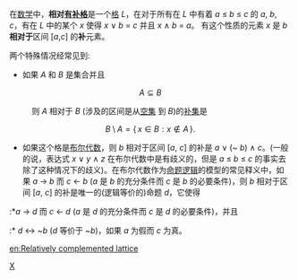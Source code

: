 {{unreferenced|time=2013-05-05T08:54:09+00:00}}
在[[数学|数学]]中，'''相对[[有补格|有补格]]'''是一个[[格_(数学)|格]] ''L''，在对于所有在 ''L'' 中有着 ''a'' ≤ ''b'' ≤ ''c'' 的 ''a'', ''b'', ''c''，有在 ''L'' 中的某个 ''x'' 使得 ''x'' ∨ ''b'' = ''c'' 并且 ''x'' ∧ ''b'' = ''a''。 有这个性质的元素 ''x'' 是 ''b'' '''相对于'''区间 [''a'',''c''] 的'''补'''元素。

两个特殊情况经常见到:

*如果 ''A'' 和 ''B'' 是集合并且

::<math>A\subseteq B</math>

:则 ''A'' 相对于 ''B'' (涉及的区间是从[[空集|空集]] 到 ''B'')的[[补集|补集]]是

::<math>B\setminus A=\left\{\,x\in B : x\not\in A\,\right\}.</math>

*如果这个格是[[布尔代数|布尔代数]]，则 ''b'' 相对于区间 [''a'', ''c''] 的补是 ''a'' ∨ (~ ''b'') ∧ ''c''。(一般的说，表达式 ''x'' ∨ ''y'' ∧ ''z'' 在布尔代数中是有歧义的，但是 ''a'' ≤ ''b'' ≤ ''c'' 的事实去除了这种情况下的歧义)。在布尔代数作为[[命题逻辑|命题逻辑]]的模型的常见释义中，如果  ''a'' → ''b'' 而 ''c'' ← ''b'' (''a'' 是 ''b'' 的充分条件而 ''c'' 是 ''b'' 的必要条件)，则 ''b'' 相对于区间 [''a'', ''c''] 的补是唯一的(逻辑等价的)命题 ''d''，它使得

:*''a'' → ''d'' 而 ''c'' ← ''d'' (''a'' 是 ''d'' 的充分条件而 ''c'' 是 ''d'' 的必要条件)，并且
:* ''d'' ↔ ~''b'' (''d'' 等价于 ~''b'')，如果 ''a'' 为假而 ''c'' 为真。

[[Category:格理论|X]]

[[en:Relatively_complemented_lattice|en:Relatively complemented lattice]]